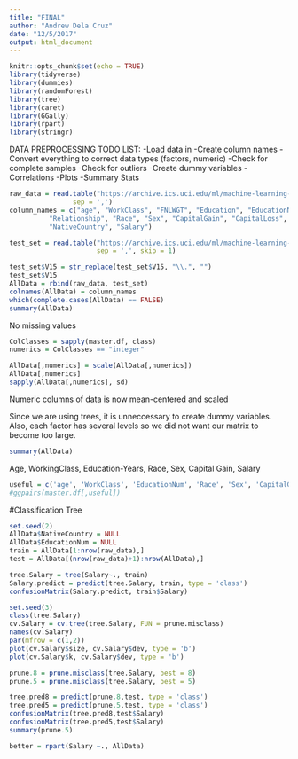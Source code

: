 ```yaml
---
title: "FINAL"
author: "Andrew Dela Cruz"
date: "12/5/2017"
output: html_document
---
```


```r
knitr::opts_chunk$set(echo = TRUE)
library(tidyverse)
library(dummies)
library(randomForest)
library(tree)
library(caret)
library(GGally)
library(rpart)
library(stringr)
```

DATA PREPROCESSING TODO LIST:
-Load data in 
-Create column names 
-Convert everything to correct data types (factors, numeric)
-Check for complete samples
-Check for outliers
-Create dummy variables
-Correlations
-Plots
-Summary Stats

```r
raw_data = read.table("https://archive.ics.uci.edu/ml/machine-learning-databases/adult/adult.data",
                sep = ',')
column_names = c("age", "WorkClass", "FNLWGT", "Education", "EducationNum", "MartialStatus", "Occupation",
          "Relationship", "Race", "Sex", "CapitalGain", "CapitalLoss", "HoursWeek", 
          "NativeCountry", "Salary")

test_set = read.table("https://archive.ics.uci.edu/ml/machine-learning-databases/adult/adult.test",
                      sep = ',', skip = 1)

test_set$V15 = str_replace(test_set$V15, "\\.", "")
test_set$V15
AllData = rbind(raw_data, test_set)
colnames(AllData) = column_names
which(complete.cases(AllData) == FALSE)
summary(AllData)

```
No missing values 

```r
ColClasses = sapply(master.df, class)
numerics = ColClasses == "integer"

AllData[,numerics] = scale(AllData[,numerics])
AllData[,numerics]
sapply(AllData[,numerics], sd)
```
Numeric columns of data is now mean-centered and scaled

Since we are using trees, it is unneccessary to create dummy variables. Also, each factor has several levels so we did not want our matrix to become too large. 


```r
summary(AllData)
```
Age, WorkingClass, Education-Years, Race, Sex, Capital Gain, Salary
```r
useful = c('age', 'WorkClass', 'EducationNum', 'Race', 'Sex', 'CapitalGain', 'Salary')
#ggpairs(master.df[,useful])

```

#Classification Tree
```r
set.seed(2)
AllData$NativeCountry = NULL
AllData$EducationNum = NULL
train = AllData[1:nrow(raw_data),]
test = AllData[(nrow(raw_data)+1):nrow(AllData),]

tree.Salary = tree(Salary~., train)
Salary.predict = predict(tree.Salary, train, type = 'class')
confusionMatrix(Salary.predict, train$Salary)
```

```r
set.seed(3)
class(tree.Salary)
cv.Salary = cv.tree(tree.Salary, FUN = prune.misclass)
names(cv.Salary)
par(mfrow = c(1,2))
plot(cv.Salary$size, cv.Salary$dev, type = 'b')
plot(cv.Salary$k, cv.Salary$dev, type = 'b')
```
```r
prune.8 = prune.misclass(tree.Salary, best = 8)
prune.5 = prune.misclass(tree.Salary, best = 5)

tree.pred8 = predict(prune.8,test, type = 'class')
tree.pred5 = predict(prune.5,test, type = 'class')
confusionMatrix(tree.pred8,test$Salary)
confusionMatrix(tree.pred5,test$Salary)
summary(prune.5)
```

```r
better = rpart(Salary ~., AllData)
```